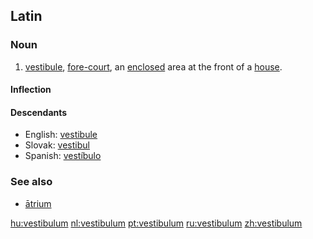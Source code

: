 ==Latin==

===Noun===
{{la-noun|vestibulum|vestibuli|vestibulī|n|second}}

# [[vestibule]], [[fore-court]], an [[enclosed]] area at the front of a [[house]].

====Inflection====
{{la-decl-2nd-N|vestibul}}

====Descendants====
* English: [[vestibule]]
* Slovak: [[vestibul]] {{m}}
* Spanish: [[vestíbulo]] {{m}}

===See also===
* [[atrium#Latin|ātrium]]

[[hu:vestibulum]]
[[nl:vestibulum]]
[[pt:vestibulum]]
[[ru:vestibulum]]
[[zh:vestibulum]]